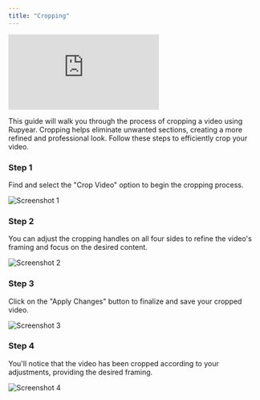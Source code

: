 ```yaml
---
title: "Cropping"
---
```


<iframe
  src="https://app.trupeer.ai/embed?slug=TgVWAU"
  className="w-full aspect-video rounded-lg overflow-hidden"
  frameborder="0"
  allowfullscreen="true"
></iframe>

This guide will walk you through the process of cropping a video using Rupyear. Cropping helps eliminate unwanted sections, creating a more refined and professional look. Follow these steps to efficiently crop your video.

### Step 1

Find and select the "Crop Video" option to begin the cropping process.

![Screenshot 1](images/cropping/image1.jpg)

### Step 2

You can adjust the cropping handles on all four sides to refine the video's framing and focus on the desired content.

![Screenshot 2](images/cropping/image2.jpg)

### Step 3

&#x20;Click on the "Apply Changes" button to finalize and save your cropped video.

![Screenshot 3](images/cropping/image3.jpg)

### Step 4

You'll notice that the video has been cropped according to your adjustments, providing the desired framing.

![Screenshot 4](images/cropping/image4.jpg)

